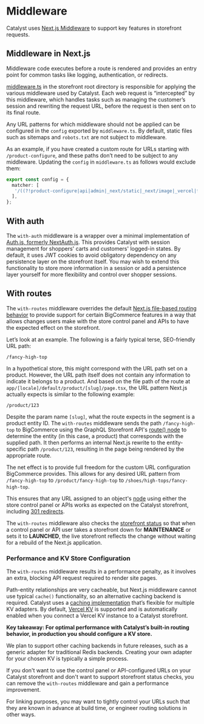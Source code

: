 # Middleware

Catalyst uses [Next.js Middleware](https://nextjs.org/docs/app/building-your-application/routing/middleware) to support key features in storefront requests.

## Middleware in Next.js

Middleware code executes before a route is rendered and provides an entry point for common tasks like logging, authentication, or redirects.

[middleware.ts](https://github.com/bigcommerce/catalyst/blob/canary/core/middleware.ts) in the storefront root directory is responsible for applying the various middleware used by Catalyst. Each web request is “intercepted” by this middleware, which handles tasks such as managing the customer’s session and rewriting the request URL, before the request is then sent on to its final route.

Any URL patterns for which middleware should not be applied can be configured in the `config` exported by `middleware.ts`. By default, static files such as sitemaps and `robots.txt` are not subject to middleware.

As an example, if you have created a custom route for URLs starting with `/product-configure`, and these paths don’t need to be subject to any middleware.  Updating the `config` in `middleware.ts` as follows would exclude them:

```ts filename="middleware.ts"
export const config = {
  matcher: [
   '/((?!product-configure|api|admin|_next/static|_next/image|_vercel|favicon.ico|xmlsitemap.php|sitemap.xml|robots.txt).*)',
  ],
};
```

## With auth

The `with-auth` middleware is a wrapper over a minimal implementation of [Auth.js, formerly NextAuth.js](https://authjs.dev/reference). This provides Catalyst with session management for shoppers' carts and customers' logged-in states. By default, it uses JWT cookies to avoid obligatory dependency on any persistence layer on the storefront itself. You may wish to extend this functionality to store more information in a session or add a persistence layer yourself for more flexibility and control over shopper sessions.

## With routes

The `with-routes` middleware overrides the default [Next.js file-based routing behavior](https://nextjs.org/docs/app/building-your-application/routing) to provide support for certain BigCommerce features in a way that allows changes users make with the store control panel and APIs to have the expected effect on the storefront.

Let’s look at an example. The following is a fairly typical terse, SEO-friendly URL path:

```
/fancy-high-top
```

In a hypothetical store, this might correspond with the URL path set on a product. However, the URL path itself does not contain any information to indicate it belongs to a product. And based on the file path of the route at `app/[locale]/default/product/[slug]/page.tsx`, the URL pattern Next.js actually expects is similar to the following example:

```
/product/123
```

Despite the param name `[slug]`, what the route expects in the segment is a product entity ID. The `with-routes` middleware sends the path `/fancy-high-top` to BigCommerce using the GraphQL Storefront API's [route() node](https://developer.bigcommerce.com/graphql-storefront/reference#definition-Route) to determine the entity (in this case, a product) that corresponds with the supplied path.  It then performs an internal Next.js rewrite to the entity-specific path `/product/123`, resulting in the page being rendered by the appropriate route.

The net effect is to provide full freedom for the custom URL configuration BigCommerce provides. This allows for any desired URL pattern from `/fancy-high-top` to `/product/fancy-high-top` to `/shoes/high-tops/fancy-high-top`.

This ensures that any URL assigned to an object's [node](https://developer.bigcommerce.com/graphql-storefront/reference#definition-Node) using either the store control panel or APIs works as expected on the Catalyst storefront, including [301 redirects](https://support.bigcommerce.com/s/article/MSF-301-Redirects#adding).

The `with-routes` middleware also checks the [storefront status](https://developer.bigcommerce.com/graphql-storefront/reference#definition-StorefrontStatusType) so that when a control panel or API user takes a storefront down for **MAINTENANCE** or sets it to **LAUNCHED**, the live storefront reflects the change without waiting for a rebuild of the Next.js application.

### Performance and KV Store Configuration

The `with-routes` middleware results in a performance penalty, as it involves an extra, blocking API request required to render site pages. 

Path-entity relationships are very cacheable, but Next.js middleware cannot use typical `cache()` functionality, so an alternative caching backend is required. Catalyst uses a [caching implementation](https://github.com/bigcommerce/catalyst/tree/main/core/lib/kv) that’s flexible for multiple KV adapters. By default, [Vercel KV](https://vercel.com/docs/storage/vercel-kv) is supported and is automatically enabled when you connect a Vercel KV instance to a Catalyst storefront. 

**Key takeaway: For optimal performance with Catalyst’s built-in routing behavior, in production you should configure a KV store.**

We plan to support other caching backends in future releases, such as a generic adapter for traditional Redis backends. Creating your own adapter for your chosen KV is typically a simple process.

If you don't want to use the control panel or API-configured URLs on your Catalyst storefront and don't want to support storefront status checks, you can remove the `with-routes` middleware and gain a performance improvement.

For linking purposes, you may want to tightly control your URLs such that they are known in advance at build time, or engineer routing solutions in other ways.
